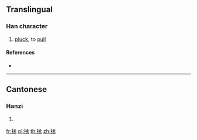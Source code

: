 ==Translingual==

===Han character===
{{Han char|rn=64|rad=手|as=08|sn=11|four=|canj=QNDT|ids=⿰扌孟}}

# {{lb|zh|Cantonese}} [[pluck]], to [[pull]]

====References====
* {{Han ref|kx=0440.181|hdz=31909.041|uh=63B9|ud=25529}}

----

==Cantonese==

===Hanzi===
{{yue-hanzi|jyut=[[maang1]], [[mang1]], [[mang3]]|y=maang1, mang1, mang3}}

# {{defn|lang=yue|sort=手08}}

[[fr:掹]]
[[pl:掹]]
[[th:掹]]
[[zh:掹]]